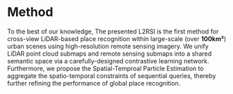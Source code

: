 # Method
To the best of our knowledge, The presented L2RSI is the first method for cross-view LiDAR-based place recognition within large-scale (over **100km²**) urban scenes using high-resolution remote sensing imagery. We unify LiDAR point cloud submaps and remote sensing submaps into a shared semantic space via a carefully-designed contrastive learning network. Furthermore, we propose the Spatial-Temproal Particle Estimation to aggregate the spatio-temporal constraints of sequential queries, thereby further refining the performance of global place recognition.
